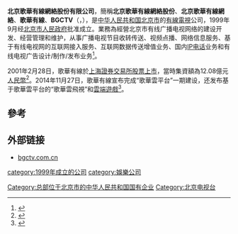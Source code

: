 '''北京歌華有線網絡股份有限公司'''，簡稱'''北京歌華有線網絡股份'''、'''北京歌華有線網絡'''、'''歌華有線'''、'''BGCTV'''（'''{{lang-en|Beijing Gehua CATV Network Co., Ltd.}}'''，{{sse|600037}}），是[[中华人民共和国|中华人民共和国]][[北京市|北京市]]的[[有線電視|有線電視]]公司，1999年9月经[[北京市人民政府|北京市人民政府]]批准成立。業務為經營北京市有线广播电视网络的建设开发、经营管理和维护，从事广播电视节目收转传送、视频点播、网络信息服务、基于有线电视网的互联网接入服务、互联网数据传送增值业务、国内[[IP电话|IP电话]]业务和有线电视广告设计/制作/发布业务<ref>{{Cite web |url=http://www.bgctv.com.cn/html/gywm/ssjj/ |title=北京歌華有線網絡股份有限公司簡介 |accessdate=2014-09-03 |archive-date=2014-07-07 |archive-url=https://web.archive.org/web/20140707174458/http://www.bgctv.com.cn/html/gywm/ssjj/ |dead-url=no }}</ref>。

2001年2月28日，歌華有線於[[上海證券交易所|上海證券交易所]][[股票上市|股票上市]]，當時集資額為12.08億元[[人民幣|人民幣]]<ref>{{Cite web |url=http://www.bgctv.com.cn/html/gywm/fzlc/ |title=北京歌華有線網絡股份有限公司發展歷程 |accessdate=2014-09-03 |archive-date=2014-07-17 |archive-url=https://web.archive.org/web/20140717185350/http://www.bgctv.com.cn/html/gywm/fzlc/ |dead-url=no }}</ref>。2014年11月27日，歌華有線宣布完成“歌華雲平台”一期建设，还发布基于歌華雲平台的“歌華雲飛視”和[[雲端遊戲|雲端遊戲]]<ref>{{Cite web |url=http://tech.sina.com.cn/t/2014-11-28/01309833106.shtml |title=歌華有線雲平台上線：加入20多款雲遊戲 |access-date=2017-05-01 |archive-date=2020-04-09 |archive-url=https://web.archive.org/web/20200409161007/http://tech.sina.com.cn/t/2014-11-28/01309833106.shtml |dead-url=no }}</ref>。

==參考==
{{reflist}}

==外部链接==
*[http://www.bgctv.com.cn bgctv.com.cn] {{Wayback|url=http://www.bgctv.com.cn/ |date=20140814023127 }}

[[category:1999年成立的公司|category:1999年成立的公司]]
[[Category:总部位于北京市的中华人民共和国国有企业|Category:总部位于北京市的中华人民共和国国有企业]]
[[category:娛樂公司|category:娛樂公司]]
[[Category:北京电视台|Category:北京电视台]]
{{北京广播电视台}}
{{中国大陆电视台}}
{{中国互联网服务提供商}}
